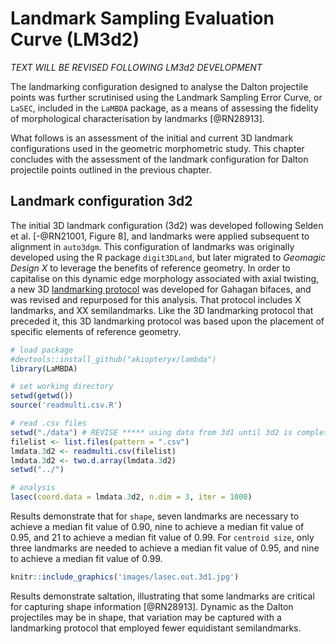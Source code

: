 # Landmark Sampling Evaluation Curve (LM3d2)

_TEXT WILL BE REVISED FOLLOWING LM3d2 DEVELOPMENT_

The landmarking configuration designed to analyse the Dalton projectile points was further scrutinised using the Landmark Sampling Error Curve, or `LaSEC`, included in the `LaMBDA` package, as a means of assessing the fidelity of morphological characterisation by landmarks [@RN28913].

What follows is an assessment of the initial and current 3D landmark configurations used in the geometric morphometric study. This chapter concludes with the assessment of the landmark configuration for Dalton projectile points outlined in the previous chapter.

## Landmark configuration 3d2

The initial 3D landmark configuration (3d2) was developed following Selden et al. [-@RN21001, Figure 8], and landmarks were applied subsequent to alignment in `auto3dgm`. This configuration of landmarks was originally developed using the R package `digit3DLand`, but later migrated to _Geomagic Design X_ to leverage the benefits of reference geometry. In order to capitalise on this dynamic edge morphology associated with axial twisting, a new 3D [landmarking protocol](https://github.com/aksel-blaise/gahaganmorph2/blob/master/analysis/landmarking-protocol.md) was developed for Gahagan bifaces, and was revised and repurposed for this analysis. That protocol includes X landmarks, and XX semilandmarks. Like the 3D landmarking protocol that preceded it, this 3D landmarking protocol was based upon the placement of specific elements of reference geometry.

```r
# load package
#devtools::install_github("akiopteryx/lambda")
library(LaMBDA)

# set working directory
setwd(getwd())
source('readmulti.csv.R')

# read .csv files
setwd("./data") # REVISE ***** using data from 3d1 until 3d2 is complete *****
filelist <- list.files(pattern = ".csv")
lmdata.3d2 <- readmulti.csv(filelist)
lmdata.3d2 <- two.d.array(lmdata.3d2)
setwd("../")

# analysis
lasec(coord.data = lmdata.3d2, n.dim = 3, iter = 1000)
```

Results demonstrate that for `shape`, seven landmarks are necessary to achieve a median fit value of 0.90, nine to achieve a median fit value of 0.95, and 21 to achieve a median fit value of 0.99. For `centroid size`, only three landmarks are needed to achieve a median fit value of 0.95, and nine to achieve a median fit value of 0.99. 

```r
knitr::include_graphics('images/lasec.out.3d1.jpg')
```

Results demonstrate saltation, illustrating that some landmarks are critical for capturing shape information [@RN28913]. Dynamic as the Dalton projectiles may be in shape, that variation may be captured with a landmarking protocol that employed fewer equidistant semilandmarks.

